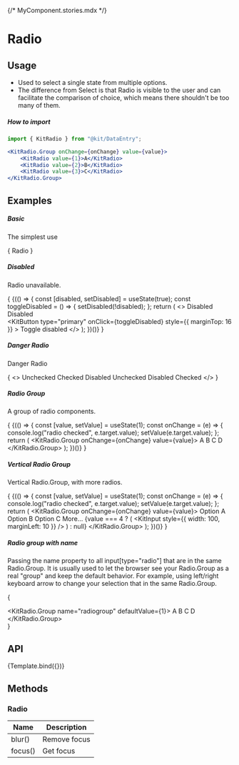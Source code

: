 {/* MyComponent.stories.mdx */}



<Meta
    title="Design System/DataEntry/Radio"
    component={KitRadio}
    argTypes={argTypes}
/>

<style></style>

# Radio

## Usage

-   Used to select a single state from multiple options.
-   The difference from Select is that Radio is visible to the user and can facilitate the comparison of choice, which means there shouldn't be too many of them.

##### How to import
```jsx
import { KitRadio } from "@kit/DataEntry";

<KitRadio.Group onChange={onChange} value={value}>
    <KitRadio value={1}>A</KitRadio>
    <KitRadio value={2}>B</KitRadio>
    <KitRadio value={3}>C</KitRadio>
</KitRadio.Group>
```

## Examples

##### Basic

The simplest use

{
<Canvas withSource="none">
    <KitRadio>Radio</KitRadio>
</Canvas>
}

##### Disabled

Radio unavailable.

{
<Canvas withSource="none">
    {(() => {
        const [disabled, setDisabled] = useState(true);
        const toggleDisabled = () => {
            setDisabled(!disabled);
        };
        return (
            <>
                <KitRadio defaultChecked={false} disabled={disabled}>
                    Disabled
                </KitRadio>
                <KitRadio defaultChecked disabled={disabled}>
                    Disabled
                </KitRadio>
                <br />
                <KitButton
                    type="primary"
                    onClick={toggleDisabled}
                    style={{ marginTop: 16 }}
                >
                    Toggle disabled
                </KitButton>
            </>
        );
    })()}
</Canvas>
}

##### Danger Radio

Danger Radio

{
<Canvas withSource="none">
    <>
        <KitRadio danger>Unchecked</KitRadio>
        <KitRadio danger defaultChecked>
            Checked
        </KitRadio>
        <KitRadio danger disabled>
            Disabled Unchecked
        </KitRadio>
        <KitRadio danger defaultChecked disabled>
            Disabled Checked
        </KitRadio>
    </>
</Canvas>
}

##### Radio Group

A group of radio components.

{
<Canvas withSource="none">
    {(() => {
        const [value, setValue] = useState(1);
        const onChange = (e) => {
            console.log("radio checked", e.target.value);
            setValue(e.target.value);
        };
        return (
            <KitRadio.Group onChange={onChange} value={value}>
                <KitRadio value={1}>A</KitRadio>
                <KitRadio value={2}>B</KitRadio>
                <KitRadio value={3}>C</KitRadio>
                <KitRadio value={4}>D</KitRadio>
            </KitRadio.Group>
        );
    })()}
</Canvas>
}

##### Vertical Radio Group

Vertical Radio.Group, with more radios.

{
<Canvas withSource="none">
    {(() => {
        const [value, setValue] = useState(1);
        const onChange = (e) => {
            console.log("radio checked", e.target.value);
            setValue(e.target.value);
        };
        return (
            <KitRadio.Group onChange={onChange} value={value}>
                <KitSpace direction="vertical">
                    <KitRadio value={1}>Option A</KitRadio>
                    <KitRadio value={2}>Option B</KitRadio>
                    <KitRadio value={3}>Option C</KitRadio>
                    <KitRadio value={4}>
                        More...
                        {value === 4 ? (
                            <KitInput style={{ width: 100, marginLeft: 10 }} />
                        ) : null}
                    </KitRadio>
                </KitSpace>
            </KitRadio.Group>
        );
    })()}
</Canvas>
}

##### Radio group with name

Passing the name property to all input[type="radio"] that are in the same Radio.Group. It is usually used to let the browser see your Radio.Group as a real "group" and keep the default behavior. For example, using left/right keyboard arrow to change your selection that in the same Radio.Group.

{
<Canvas withSource="none">
    <div>
    <KitRadio.Group name="radiogroup" defaultValue={1}>
        <KitRadio value={1}>A</KitRadio>
        <KitRadio value={2}>B</KitRadio>
        <KitRadio value={3}>C</KitRadio>
        <KitRadio value={4}>D</KitRadio>
    </KitRadio.Group>
    </div>
</Canvas>
}

## API

<Canvas>
    <Story name="Radio">{Template.bind({})}</Story>
</Canvas>

<Controls story="Radio" />

## Methods

### Radio

| Name    | Description  |
| ------- | ------------ |
| blur()  | Remove focus |
| focus() | Get focus    |
